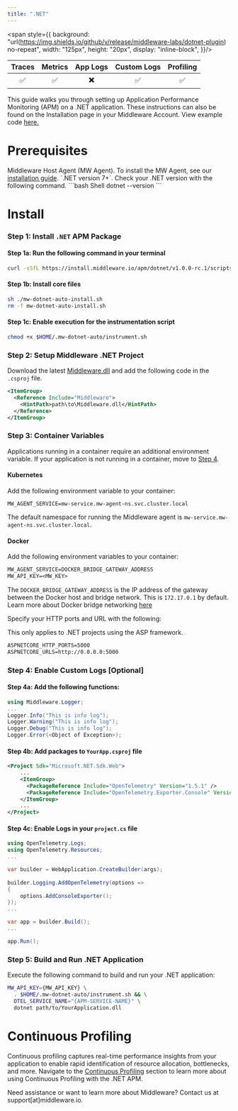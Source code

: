 ```yaml
---
title: ".NET"
---
```

<span style={{
    background: "url(https://img.shields.io/github/v/release/middleware-labs/dotnet-plugin) no-repeat",
    width: "125px",
    height: "20px",
    display: "inline-block",
}}/>

| Traces | Metrics | App Logs | Custom Logs | Profiling |
| :----: | :-----: | :------: | :---------: | :-------: |
| ✅ | ✅ | ✖️ | ✅ | ✅ |

This guide walks you through setting up Application Performance Monitoring (APM) on a .NET application. These instructions can also be found on the Installation page in your Middleware Account. View example code <a href="https://github.com/middleware-labs/demo-apm/tree/master/dotnet"> here. </a>

# Prerequisites

<Steps>

  <Step title="MW Host Agent">
   Middleware Host Agent (MW Agent). To install the MW Agent, see our <a href="https://docs.middleware.io/docs/agent-installation/overview"> installation guide</a>. 
  </Step>

  <Step title=".NET Version">
    `.NET version 7+`. Check your .NET version with the following command.
    ```bash Shell
    dotnet --version
    ```
  </Step>

</Steps>

# Install

### Step 1: Install `.NET` APM Package

#### Step 1a: Run the following command in your terminal

```bash Shell
curl -sSfL https://install.middleware.io/apm/dotnet/v1.0.0-rc.1/scripts/mw-dotnet-auto-install.sh -O
```
#### Step 1b: Install core files
```bash Shell
sh ./mw-dotnet-auto-install.sh
rm -f mw-dotnet-auto-install.sh
```
#### Step 1c: Enable execution for the instrumentation script
```bash Shell
chmod +x $HOME/.mw-dotnet-auto/instrument.sh
```

### Step 2: Setup Middleware .NET Project

Download the latest [Middleware.dll](https://github.com/middleware-labs/dotnet-plugin/releases) and add the following code in the `.csproj` file.

```xml XML
<ItemGroup>
  <Reference Include="Middleware">
    <HintPath>path\to\Middleware.dll</HintPath>
  </Reference>
</ItemGroup>
```

### Step 3: Container Variables

<Note>Applications running in a container require an additional environment variable. If your application is not running in a container, move to [Step 4](/apm-configuration/dotnet#step-4-build-and-run-net-application). </Note>

#### Kubernetes

Add the following environment variable to your container:

```Shell Shell
MW_AGENT_SERVICE=mw-service.mw-agent-ns.svc.cluster.local
```

<Note> The default namespace for running the Middleware agent is `mw-service.mw-agent-ns.svc.cluster.local`. </Note>

#### Docker

Add the following environment variables to your container:

```dockerfile dockerfile
MW_AGENT_SERVICE=DOCKER_BRIDGE_GATEWAY_ADDRESS
MW_API_KEY=<MW_KEY>
```
<Note> The `DOCKER_BRIDGE_GATEWAY_ADDRESS` is the IP address of the gateway between the Docker host and bridge network. This is `172.17.0.1` by default. 
Learn more about Docker bridge networking [here](https://docs.docker.com/network/network-tutorial-standalone/) </Note>

Specify your HTTP ports and URL with the following:

<Warning> This only applies to .NET projects using the ASP framework. </Warning>

```dockerfile dockerfile
ASPNETCORE_HTTP_PORTS=5000
ASPNETCORE_URLS=http://0.0.0.0:5000
```

### Step 4: Enable Custom Logs [Optional]

#### Step 4a: Add the following functions:

```csharp C#
using Middleware.Logger;
...
Logger.Info("This is info log");
Logger.Warning("This is info log");
Logger.Debug("This is info log");
Logger.Error(<Object of Exception>);
```

#### Step 4b: Add packages to `YourApp.csproj` file

```xml XML
<Project Sdk="Microsoft.NET.Sdk.Web">    
    ...
    <ItemGroup>
      <PackageReference Include="OpenTelemetry" Version="1.5.1" />
      <PackageReference Include="OpenTelemetry.Exporter.Console" Version="1.5.1" />
    </ItemGroup>
    ...
</Project>
```

#### Step 4c: Enable Logs in your `project.cs` file

```csharp C#
using OpenTelemetry.Logs;
using OpenTelemetry.Resources;
...

var builder = WebApplication.CreateBuilder(args);
 
builder.Logging.AddOpenTelemetry(options => 
{
    options.AddConsoleExporter();
});
...

var app = builder.Build();
...

app.Run();
```

### Step 5: Build and Run .NET Application


Execute the following command to build and run your .NET application:

```bash Shell
MW_API_KEY={MW_API_KEY} \
  . $HOME/.mw-dotnet-auto/instrument.sh && \
  OTEL_SERVICE_NAME="{APM-SERVICE-NAME}" \
  dotnet path/to/YourApplication.dll
```

# Continuous Profiling

Continuous profiling captures real-time performance insights from your application to enable rapid identification of resource allocation, bottlenecks, and more. Navigate to the [Continuous Profiling](https://docs.middleware.io/workflow/profiling#continuous-profiling) section to learn more about using Continuous Profiling with the .NET APM.

<Note> Need assistance or want to learn more about Middleware? Contact us at support[at]middleware.io. </Note>